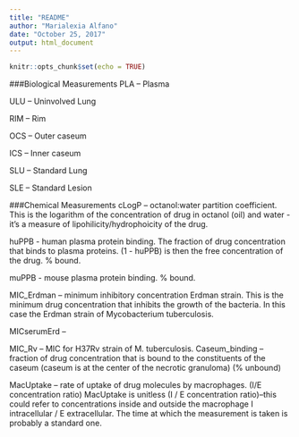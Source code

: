 ```yaml
---
title: "README"
author: "Marialexia Alfano"
date: "October 25, 2017"
output: html_document
---
```


```r
knitr::opts_chunk$set(echo = TRUE)
```

###Biological Measurements 
PLA – Plasma

ULU – Uninvolved Lung

RIM – Rim

OCS – Outer caseum

ICS – Inner caseum

SLU – Standard Lung

SLE – Standard Lesion


###Chemical Measurements
cLogP – octanol:water partition coefficient. This is the logarithm of the concentration of drug in octanol (oil) and water - it's a measure of lipohilicity/hydrophoicity of the drug.

huPPB - human plasma protein binding. The fraction of drug concentration that binds to plasma proteins. (1 - huPPB) is then the free concentration of the drug. % bound.

muPPB - mouse plasma protein binding. % bound.

MIC_Erdman – minimum inhibitory concentration Erdman strain. This is the minimum drug concentration that inhibits the growth of the bacteria. In this case the Erdman strain of Mycobacterium tuberculosis.

MICserumErd – 

MIC_Rv – MIC for H37Rv strain of M. tuberculosis.
Caseum_binding – fraction of drug concentration that is bound to the constituents of the caseum (caseum is at the center of the necrotic granuloma) (% unbound)

MacUptake – rate of uptake of drug molecules by macrophages. (I/E concentration ratio)
        MacUptake is unitless (I / E concentration ratio)--this could           refer to concentrations inside and outside the macrophage I             intracellular / E extracellular. The time at which the                  measurement is taken is probably a standard one.
